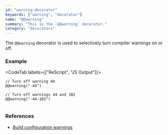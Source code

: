```yaml
---
id: "warning-decorator"
keywords: ["warning", "decorator"]
name: "@@warning"
summary: "This is the `@@warning` decorator."
category: "decorators"
---
```


The `@@warning` decorator is used to selectively turn compiler warnings on or off.

### Example

<CodeTab labels={["ReScript", "JS Output"]}>

```res
// Turn off warning 44
@@warning("-44")

// Turn off warnings 44 and 102
@@warning("-44-102")
```

```js
```

</CodeTab>

### References

* [Build configuration warnings](/docs/manual/latest/build-configuration#warnings)